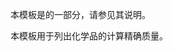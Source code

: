 {{Documentation subpage}}
本模板是{{tl|Chembox}}的一部分，请参见其说明。

本模板用于列出化学品的计算精确质量。

<includeonly>
[[Category:化学信息框模板|{{PAGENAME}}]]
</includeonly>